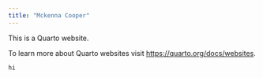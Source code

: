 ```yaml
---
title: "Mckenna Cooper"
---
```


This is a Quarto website.

To learn more about Quarto websites visit <https://quarto.org/docs/websites>.

```r
hi
```
